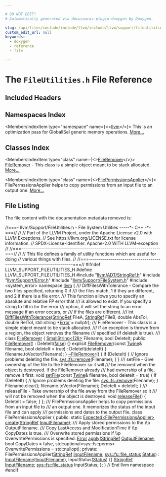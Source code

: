```yaml
---

# DO NOT EDIT!
# Automatically generated via docusaurus-plugin-doxygen by Doxygen.

slug: /api/files/include/include/llvm/include/llvm/support/fileutilities-h
custom_edit_url: null
keywords:
  - doxygen
  - reference
  - file

---
```





# The `FileUtilities.h` File Reference

<DoxygenPage pluginConfig={pluginConfig}>



## Included Headers

<IncludesList>
<IncludesListItem
  filePath="llvm/ADT/StringRef.h"
  permalink="/docs/api/files/include/include/llvm/include/llvm/adt/stringref-h"
  isLocal="true" />
<IncludesListItem
  filePath="llvm/Support/Error.h"
  permalink="/docs/api/files/include/include/llvm/include/llvm/support/error-h"
  isLocal="true" />
<IncludesListItem
  filePath="llvm/Support/FileSystem.h"
  permalink="/docs/api/files/include/include/llvm/include/llvm/support/filesystem-h"
  isLocal="true" />
<IncludesListItem
  filePath="system_error"
  permalink=""
  isLocal="false" />
</IncludesList>

## Namespaces Index

<MembersIndex>

<MembersIndexItem
  type="namespace"
  name={<><a href="/docs/api/namespaces/llvm">llvm</a></>}>
This is an optimization pass for GlobalISel generic memory operations. <a href="/docs/api/namespaces/llvm/#details">More...</a>
</MembersIndexItem>

</MembersIndex>

## Classes Index

<MembersIndex>

<MembersIndexItem
  type="class"
  name={<><a href="/docs/api/classes/llvm/fileremover">FileRemover</a></>}>
<a href="/docs/api/classes/llvm/fileremover">FileRemover</a> - This class is a simple object meant to be stack allocated. <a href="/docs/api/classes/llvm/fileremover/#details">More...</a>
</MembersIndexItem>

<MembersIndexItem
  type="class"
  name={<><a href="/docs/api/classes/llvm/filepermissionsapplier">FilePermissionsApplier</a></>}>
FilePermssionsApplier helps to copy permissions from an input file to an output one. <a href="/docs/api/classes/llvm/filepermissionsapplier/#details">More...</a>
</MembersIndexItem>

</MembersIndex>


## File Listing

The file content with the documentation metadata removed is:

<ProgramListing>

<Link id="l00001" /><CodeLine lineNumber="1"><span class="doxyHighlightComment">//===- llvm/Support/FileUtilities.h - File System Utilities -----&#42;- C++ -&#42;-===//</span></CodeLine>
<Link id="l00002" /><CodeLine lineNumber="2"><span class="doxyHighlightComment">//</span></CodeLine>
<Link id="l00003" /><CodeLine lineNumber="3"><span class="doxyHighlightComment">// Part of the LLVM Project, under the Apache License v2.0 with LLVM Exceptions.</span></CodeLine>
<Link id="l00004" /><CodeLine lineNumber="4"><span class="doxyHighlightComment">// See https://llvm.org/LICENSE.txt for license information.</span></CodeLine>
<Link id="l00005" /><CodeLine lineNumber="5"><span class="doxyHighlightComment">// SPDX-License-Identifier: Apache-2.0 WITH LLVM-exception</span></CodeLine>
<Link id="l00006" /><CodeLine lineNumber="6"><span class="doxyHighlightComment">//</span></CodeLine>
<Link id="l00007" /><CodeLine lineNumber="7"><span class="doxyHighlightComment">//===----------------------------------------------------------------------===//</span></CodeLine>
<Link id="l00008" /><CodeLine lineNumber="8"><span class="doxyHighlightComment">//</span></CodeLine>
<Link id="l00009" /><CodeLine lineNumber="9"><span class="doxyHighlightComment">// This file defines a family of utility functions which are useful for doing</span></CodeLine>
<Link id="l00010" /><CodeLine lineNumber="10"><span class="doxyHighlightComment">// various things with files.</span></CodeLine>
<Link id="l00011" /><CodeLine lineNumber="11"><span class="doxyHighlightComment">//</span></CodeLine>
<Link id="l00012" /><CodeLine lineNumber="12"><span class="doxyHighlightComment">//===----------------------------------------------------------------------===//</span></CodeLine>
<Link id="l00013" /><CodeLine lineNumber="13"></CodeLine>
<Link id="l00014" /><CodeLine lineNumber="14"><span class="doxyHighlightPreprocessor">#ifndef LLVM&#95;SUPPORT&#95;FILEUTILITIES&#95;H</span></CodeLine>
<Link id="l00015" /><CodeLine lineNumber="15"><span class="doxyHighlightPreprocessor">#define LLVM&#95;SUPPORT&#95;FILEUTILITIES&#95;H</span></CodeLine>
<Link id="l00016" /><CodeLine lineNumber="16"></CodeLine>
<Link id="l00017" /><CodeLine lineNumber="17"><span class="doxyHighlightPreprocessor">#include &quot;<a href="/docs/api/files/include/include/llvm/include/llvm/adt/stringref-h">llvm/ADT/StringRef.h</a>&quot;</span></CodeLine>
<Link id="l00018" /><CodeLine lineNumber="18"><span class="doxyHighlightPreprocessor">#include &quot;<a href="/docs/api/files/include/include/llvm/include/llvm/support/error-h">llvm/Support/Error.h</a>&quot;</span></CodeLine>
<Link id="l00019" /><CodeLine lineNumber="19"><span class="doxyHighlightPreprocessor">#include &quot;<a href="/docs/api/files/include/include/llvm/include/llvm/support/filesystem-h">llvm/Support/FileSystem.h</a>&quot;</span></CodeLine>
<Link id="l00020" /><CodeLine lineNumber="20"></CodeLine>
<Link id="l00021" /><CodeLine lineNumber="21"><span class="doxyHighlightPreprocessor">#include &lt;system&#95;error&gt;</span></CodeLine>
<Link id="l00022" /><CodeLine lineNumber="22"></CodeLine>
<Link id="l00023" /><CodeLine lineNumber="23"><span class="doxyHighlightKeyword">namespace </span><span class="doxyHighlight"><a href="/docs/api/namespaces/llvm">llvm</a> &#123;</span></CodeLine>
<Link id="l00024" /><CodeLine lineNumber="24"></CodeLine>
<Link id="l00025" /><CodeLine lineNumber="25"><span class="doxyHighlightComment">  /// DiffFilesWithTolerance - Compare the two files specified, returning 0 if</span></CodeLine>
<Link id="l00026" /><CodeLine lineNumber="26"><span class="doxyHighlightComment">  /// the files match, 1 if they are different, and 2 if there is a file error.</span></CodeLine>
<Link id="l00027" /><CodeLine lineNumber="27"><span class="doxyHighlightComment">  /// This function allows you to specify an absolute and relative FP error that</span></CodeLine>
<Link id="l00028" /><CodeLine lineNumber="28"><span class="doxyHighlightComment">  /// is allowed to exist.  If you specify a string to fill in for the error</span></CodeLine>
<Link id="l00029" /><CodeLine lineNumber="29"><span class="doxyHighlightComment">  /// option, it will set the string to an error message if an error occurs, or</span></CodeLine>
<Link id="l00030" /><CodeLine lineNumber="30"><span class="doxyHighlightComment">  /// if the files are different.</span></CodeLine>
<Link id="l00031" /><CodeLine lineNumber="31"><span class="doxyHighlightComment">  ///</span></CodeLine>
<Link id="l00032" /><CodeLine lineNumber="32"><span class="doxyHighlight">  </span><span class="doxyHighlightKeywordType">int</span><span class="doxyHighlight"> <a href="/docs/api/namespaces/llvm/#aedbcf5909f70207a579202cbbbaa4893">DiffFilesWithTolerance</a>(<a href="/docs/api/classes/llvm/stringref">StringRef</a> FileA,</span></CodeLine>
<Link id="l00033" /><CodeLine lineNumber="33"><span class="doxyHighlight">                             <a href="/docs/api/classes/llvm/stringref">StringRef</a> FileB,</span></CodeLine>
<Link id="l00034" /><CodeLine lineNumber="34"><span class="doxyHighlight">                             </span><span class="doxyHighlightKeywordType">double</span><span class="doxyHighlight"> AbsTol, </span><span class="doxyHighlightKeywordType">double</span><span class="doxyHighlight"> RelTol,</span></CodeLine>
<Link id="l00035" /><CodeLine lineNumber="35"><span class="doxyHighlight">                             std::string &#42;<a href="/docs/api/classes/llvm/error">Error</a> = </span><span class="doxyHighlightKeyword">nullptr</span><span class="doxyHighlight">);</span></CodeLine>
<Link id="l00036" /><CodeLine lineNumber="36"></CodeLine>
<Link id="l00037" /><CodeLine lineNumber="37"></CodeLine>
<Link id="l00038" /><CodeLine lineNumber="38"><span class="doxyHighlightComment">  /// FileRemover - This class is a simple object meant to be stack allocated.</span></CodeLine>
<Link id="l00039" /><CodeLine lineNumber="39"><span class="doxyHighlightComment">  /// If an exception is thrown from a region, the object removes the filename</span></CodeLine>
<Link id="l00040" /><CodeLine lineNumber="40"><span class="doxyHighlightComment">  /// specified (if deleteIt is true).</span></CodeLine>
<Link id="l00041" /><CodeLine lineNumber="41"><span class="doxyHighlightComment">  ///</span></CodeLine>
<Link id="l00042" /><CodeLine lineNumber="42" lineLink="/docs/api/classes/llvm/fileremover"><span class="doxyHighlight">  </span><span class="doxyHighlightKeyword">class </span><span class="doxyHighlight"><a href="/docs/api/classes/llvm/fileremover/#a56a2ea2d80cdbc553558417cdace25b2">FileRemover</a> &#123;</span></CodeLine>
<Link id="l00043" /><CodeLine lineNumber="43"><span class="doxyHighlight">    <a href="/docs/api/classes/llvm/smallstring">SmallString&lt;128&gt;</a> Filename;</span></CodeLine>
<Link id="l00044" /><CodeLine lineNumber="44"><span class="doxyHighlight">    </span><span class="doxyHighlightKeywordType">bool</span><span class="doxyHighlight"> DeleteIt;</span></CodeLine>
<Link id="l00045" /><CodeLine lineNumber="45"><span class="doxyHighlight">  </span><span class="doxyHighlightKeyword">public</span><span class="doxyHighlight">:</span></CodeLine>
<Link id="l00046" /><CodeLine lineNumber="46" lineLink="/docs/api/classes/llvm/fileremover/#a56a2ea2d80cdbc553558417cdace25b2"><span class="doxyHighlight">    <a href="/docs/api/classes/llvm/fileremover/#a56a2ea2d80cdbc553558417cdace25b2">FileRemover</a>() : DeleteIt(<a href="/docs/api/namespaces/false">false</a>) &#123;&#125;</span></CodeLine>
<Link id="l00047" /><CodeLine lineNumber="47"></CodeLine>
<Link id="l00048" /><CodeLine lineNumber="48" lineLink="/docs/api/classes/llvm/fileremover/#a4471d72090d6d1d7905ebb55fe4c75e9"><span class="doxyHighlight">    </span><span class="doxyHighlightKeyword">explicit</span><span class="doxyHighlight"> <a href="/docs/api/classes/llvm/fileremover/#a4471d72090d6d1d7905ebb55fe4c75e9">FileRemover</a>(</span><span class="doxyHighlightKeyword">const</span><span class="doxyHighlight"> <a href="/docs/api/classes/llvm/twine">Twine</a>&amp; filename, </span><span class="doxyHighlightKeywordType">bool</span><span class="doxyHighlight"> deleteIt = </span><span class="doxyHighlightKeyword">true</span><span class="doxyHighlight">)</span></CodeLine>
<Link id="l00049" /><CodeLine lineNumber="49"><span class="doxyHighlight">      : DeleteIt(deleteIt) &#123;</span></CodeLine>
<Link id="l00050" /><CodeLine lineNumber="50"><span class="doxyHighlight">      filename.toVector(Filename);</span></CodeLine>
<Link id="l00051" /><CodeLine lineNumber="51"><span class="doxyHighlight">    &#125;</span></CodeLine>
<Link id="l00052" /><CodeLine lineNumber="52"></CodeLine>
<Link id="l00053" /><CodeLine lineNumber="53" lineLink="/docs/api/classes/llvm/fileremover/#aeb6376f0da638eba2ca37f75c158642a"><span class="doxyHighlight">    <a href="/docs/api/classes/llvm/fileremover/#aeb6376f0da638eba2ca37f75c158642a">~FileRemover</a>() &#123;</span></CodeLine>
<Link id="l00054" /><CodeLine lineNumber="54"><span class="doxyHighlight">      </span><span class="doxyHighlightKeywordFlow">if</span><span class="doxyHighlight"> (DeleteIt) &#123;</span></CodeLine>
<Link id="l00055" /><CodeLine lineNumber="55"><span class="doxyHighlight">        </span><span class="doxyHighlightComment">// Ignore problems deleting the file.</span></CodeLine>
<Link id="l00056" /><CodeLine lineNumber="56"><span class="doxyHighlight">        <a href="/docs/api/namespaces/llvm/sys/fs/#a921e0b01f22f9a37012450f9b5f0ccb7">sys::fs::remove</a>(Filename);</span></CodeLine>
<Link id="l00057" /><CodeLine lineNumber="57"><span class="doxyHighlight">      &#125;</span></CodeLine>
<Link id="l00058" /><CodeLine lineNumber="58"><span class="doxyHighlight">    &#125;</span></CodeLine>
<Link id="l00059" /><CodeLine lineNumber="59"></CodeLine>
<Link id="l00060" /><CodeLine lineNumber="60"><span class="doxyHighlightComment">    /// setFile - Give ownership of the file to the FileRemover so it will</span></CodeLine>
<Link id="l00061" /><CodeLine lineNumber="61"><span class="doxyHighlightComment">    /// be removed when the object is destroyed.  If the FileRemover already</span></CodeLine>
<Link id="l00062" /><CodeLine lineNumber="62"><span class="doxyHighlightComment">    /// had ownership of a file, remove it first.</span></CodeLine>
<Link id="l00063" /><CodeLine lineNumber="63" lineLink="/docs/api/classes/llvm/fileremover/#a91b648ac32666327622edeae85b28e31"><span class="doxyHighlight">    </span><span class="doxyHighlightKeywordType">void</span><span class="doxyHighlight"> <a href="/docs/api/classes/llvm/fileremover/#a91b648ac32666327622edeae85b28e31">setFile</a>(</span><span class="doxyHighlightKeyword">const</span><span class="doxyHighlight"> <a href="/docs/api/classes/llvm/twine">Twine</a>&amp; filename, </span><span class="doxyHighlightKeywordType">bool</span><span class="doxyHighlight"> deleteIt = </span><span class="doxyHighlightKeyword">true</span><span class="doxyHighlight">) &#123;</span></CodeLine>
<Link id="l00064" /><CodeLine lineNumber="64"><span class="doxyHighlight">      </span><span class="doxyHighlightKeywordFlow">if</span><span class="doxyHighlight"> (DeleteIt) &#123;</span></CodeLine>
<Link id="l00065" /><CodeLine lineNumber="65"><span class="doxyHighlight">        </span><span class="doxyHighlightComment">// Ignore problems deleting the file.</span></CodeLine>
<Link id="l00066" /><CodeLine lineNumber="66"><span class="doxyHighlight">        <a href="/docs/api/namespaces/llvm/sys/fs/#a921e0b01f22f9a37012450f9b5f0ccb7">sys::fs::remove</a>(Filename);</span></CodeLine>
<Link id="l00067" /><CodeLine lineNumber="67"><span class="doxyHighlight">      &#125;</span></CodeLine>
<Link id="l00068" /><CodeLine lineNumber="68"></CodeLine>
<Link id="l00069" /><CodeLine lineNumber="69"><span class="doxyHighlight">      Filename.clear();</span></CodeLine>
<Link id="l00070" /><CodeLine lineNumber="70"><span class="doxyHighlight">      filename.toVector(Filename);</span></CodeLine>
<Link id="l00071" /><CodeLine lineNumber="71"><span class="doxyHighlight">      DeleteIt = deleteIt;</span></CodeLine>
<Link id="l00072" /><CodeLine lineNumber="72"><span class="doxyHighlight">    &#125;</span></CodeLine>
<Link id="l00073" /><CodeLine lineNumber="73"></CodeLine>
<Link id="l00074" /><CodeLine lineNumber="74"><span class="doxyHighlightComment">    /// releaseFile - Take ownership of the file away from the FileRemover so it</span></CodeLine>
<Link id="l00075" /><CodeLine lineNumber="75"><span class="doxyHighlightComment">    /// will not be removed when the object is destroyed.</span></CodeLine>
<Link id="l00076" /><CodeLine lineNumber="76" lineLink="/docs/api/classes/llvm/fileremover/#ac22fb24ad5b08dc2a8a399063940026e"><span class="doxyHighlight">    </span><span class="doxyHighlightKeywordType">void</span><span class="doxyHighlight"> <a href="/docs/api/classes/llvm/fileremover/#ac22fb24ad5b08dc2a8a399063940026e">releaseFile</a>() &#123; DeleteIt = </span><span class="doxyHighlightKeyword">false</span><span class="doxyHighlight">; &#125;</span></CodeLine>
<Link id="l00077" /><CodeLine lineNumber="77"><span class="doxyHighlight">  &#125;;</span></CodeLine>
<Link id="l00078" /><CodeLine lineNumber="78"></CodeLine>
<Link id="l00079" /><CodeLine lineNumber="79"><span class="doxyHighlightComment">  /// FilePermssionsApplier helps to copy permissions from an input file to</span></CodeLine>
<Link id="l00080" /><CodeLine lineNumber="80"><span class="doxyHighlightComment">  /// an output one. It memorizes the status of the input file and can apply</span></CodeLine>
<Link id="l00081" /><CodeLine lineNumber="81"><span class="doxyHighlightComment">  /// permissions and dates to the output file.</span></CodeLine>
<Link id="l00082" /><CodeLine lineNumber="82" lineLink="/docs/api/classes/llvm/filepermissionsapplier"><span class="doxyHighlight">  </span><span class="doxyHighlightKeyword">class </span><span class="doxyHighlight">FilePermissionsApplier &#123;</span></CodeLine>
<Link id="l00083" /><CodeLine lineNumber="83"><span class="doxyHighlight">  </span><span class="doxyHighlightKeyword">public</span><span class="doxyHighlight">:</span></CodeLine>
<Link id="l00084" /><CodeLine lineNumber="84"><span class="doxyHighlight">    </span><span class="doxyHighlightKeyword">static</span><span class="doxyHighlight"> <a href="/docs/api/classes/llvm/expected">Expected&lt;FilePermissionsApplier&gt;</a> <a href="/docs/api/classes/llvm/filepermissionsapplier/#af70a75dd83c51400048e0ad5107b8773">create</a>(<a href="/docs/api/classes/llvm/stringref">StringRef</a> <a href="/docs/api/files/lib/lib/tablegen/main-cpp/#aaa0fa37480ba9aa590065846d7ccb1d2">InputFilename</a>);</span></CodeLine>
<Link id="l00085" /><CodeLine lineNumber="85"></CodeLine>
<Link id="l00086" /><CodeLine lineNumber="86"><span class="doxyHighlightComment">    /// Apply stored permissions to the \\p OutputFilename.</span></CodeLine>
<Link id="l00087" /><CodeLine lineNumber="87"><span class="doxyHighlightComment">    /// Copy LastAccess and ModificationTime if \\p CopyDates is true.</span></CodeLine>
<Link id="l00088" /><CodeLine lineNumber="88"><span class="doxyHighlightComment">    /// Overwrite stored permissions if \\p OverwritePermissions is specified.</span></CodeLine>
<Link id="l00089" /><CodeLine lineNumber="89"><span class="doxyHighlight">    <a href="/docs/api/classes/llvm/error">Error</a></span></CodeLine>
<Link id="l00090" /><CodeLine lineNumber="90"><span class="doxyHighlight">    <a href="/docs/api/classes/llvm/filepermissionsapplier/#a958cd3b9790b98d062b8e5fb5ebc32e6">apply</a>(<a href="/docs/api/classes/llvm/stringref">StringRef</a> <a href="/docs/api/files/lib/lib/tablegen/main-cpp/#a896200b9a8add6ca7edf3034cb031fea">OutputFilename</a>, </span><span class="doxyHighlightKeywordType">bool</span><span class="doxyHighlight"> CopyDates = </span><span class="doxyHighlightKeyword">false</span><span class="doxyHighlight">,</span></CodeLine>
<Link id="l00091" /><CodeLine lineNumber="91"><span class="doxyHighlight">          std::optional&lt;sys::fs::perms&gt; OverwritePermissions = std::nullopt);</span></CodeLine>
<Link id="l00092" /><CodeLine lineNumber="92"></CodeLine>
<Link id="l00093" /><CodeLine lineNumber="93"><span class="doxyHighlight">  </span><span class="doxyHighlightKeyword">private</span><span class="doxyHighlight">:</span></CodeLine>
<Link id="l00094" /><CodeLine lineNumber="94"><span class="doxyHighlight">    FilePermissionsApplier(<a href="/docs/api/classes/llvm/stringref">StringRef</a> <a href="/docs/api/files/lib/lib/tablegen/main-cpp/#aaa0fa37480ba9aa590065846d7ccb1d2">InputFilename</a>, <a href="/docs/api/classes/llvm/sys/fs/file-status">sys::fs::file&#95;status</a> <a href="/docs/api/structs/status">Status</a>)</span></CodeLine>
<Link id="l00095" /><CodeLine lineNumber="95"><span class="doxyHighlight">        : <a href="/docs/api/files/lib/lib/tablegen/main-cpp/#aaa0fa37480ba9aa590065846d7ccb1d2">InputFilename</a>(<a href="/docs/api/files/lib/lib/tablegen/main-cpp/#aaa0fa37480ba9aa590065846d7ccb1d2">InputFilename</a>), InputStatus(<a href="/docs/api/structs/status">Status</a>) &#123;&#125;</span></CodeLine>
<Link id="l00096" /><CodeLine lineNumber="96"></CodeLine>
<Link id="l00097" /><CodeLine lineNumber="97"><span class="doxyHighlight">    <a href="/docs/api/classes/llvm/stringref">StringRef</a> <a href="/docs/api/files/lib/lib/tablegen/main-cpp/#aaa0fa37480ba9aa590065846d7ccb1d2">InputFilename</a>;</span></CodeLine>
<Link id="l00098" /><CodeLine lineNumber="98"><span class="doxyHighlight">    <a href="/docs/api/classes/llvm/sys/fs/file-status">sys::fs::file&#95;status</a> InputStatus;</span></CodeLine>
<Link id="l00099" /><CodeLine lineNumber="99"><span class="doxyHighlight">  &#125;;</span></CodeLine>
<Link id="l00100" /><CodeLine lineNumber="100"><span class="doxyHighlight">&#125; </span><span class="doxyHighlightComment">// End llvm namespace</span></CodeLine>
<Link id="l00101" /><CodeLine lineNumber="101"></CodeLine>
<Link id="l00102" /><CodeLine lineNumber="102"><span class="doxyHighlightPreprocessor">#endif</span></CodeLine>

</ProgramListing>


</DoxygenPage>
